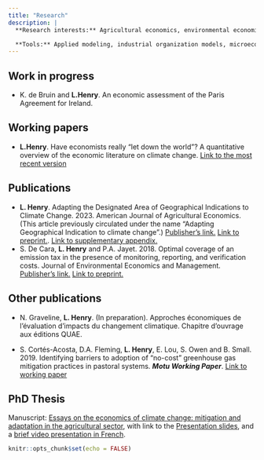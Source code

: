 ```yaml
---
title: "Research"
description: | 
  **Research interests:** Agricultural economics, environmental economics, and climate change related issues (impacts, adaptation and mitigation)

  **Tools:** Applied modeling, industrial organization models, microeconomic models, systematic literature review
---
```


## Work in progress
* K. de Bruin and **L.Henry**. An economic assessment of the Paris Agreement for Ireland.
<!-- * **L.Henry**. Farmers’ behavioral response toward threshold-based policies. -->

## Working papers
* **L.Henry**. Have economists really “let down the world”? A quantitative overview of the economic literature on climate change. [Link to the most recent version](https://www.dropbox.com/s/8uyonluiloioblr/CCEcon_SystRev_WP.pdf?dl=0)

## Publications
* **L. Henry**. Adapting the Designated Area of Geographical Indications to Climate Change. 2023. American Journal of Agricultural Economics. (This article previously circulated under the name "Adapting Geographical Indication to climate change".) [Publisher's link.](https://doi.org/10.1111/ajae.12358) [Link to preprint.](https://www.dropbox.com/s/lo34d5ke7g3s7h4/adapting_GIs_preprint.pdf?dl=0). [Link to supplementary appendix.](https://www.dropbox.com/s/elboli8ocpj4g2d/SupplementaryAppendix.pdf?dl=0)
* S. De Cara, **L. Henry** and P.A. Jayet. 2018. Optimal coverage of an emission tax in the presence of monitoring, reporting, and verification costs. Journal of Environmental Economics and Management. [Publisher's link.](https://www.sciencedirect.com/science/article/pii/S0095069617302814) [Link to preprint.](https://hal.archives-ouvertes.fr/hal-01736839)

## Other publications

* N. Graveline, **L. Henry**. (In preparation). Approches économiques de l'évaluation d'impacts du changement climatique. Chapitre d'ouvrage aux éditions QUAE.

* S. Cortés-Acosta, D.A. Fleming, **L. Henry**, E. Lou, S. Owen and B. Small. 2019. Identifying barriers to adoption of “no-cost” greenhouse gas mitigation practices in pastoral
systems. ***Motu Working Paper***. [Link to working paper](http://motu-www.motu.org.nz/wpapers/19_10.pdf)

## PhD Thesis

Manuscript: [Essays on the economics of climate change: mitigation and adaptation in the agricultural sector](https://hal.archives-ouvertes.fr/tel-03544096/), with link to the [Presentation slides](https://www.dropbox.com/s/uvxmttgb7qtsvo0/soutenance_V2_ho.pdf?dl=0), and a [brief video presentation in French](https://youtu.be/i2yW7j1fkUk?t=6).


```r
knitr::opts_chunk$set(echo = FALSE)
```


